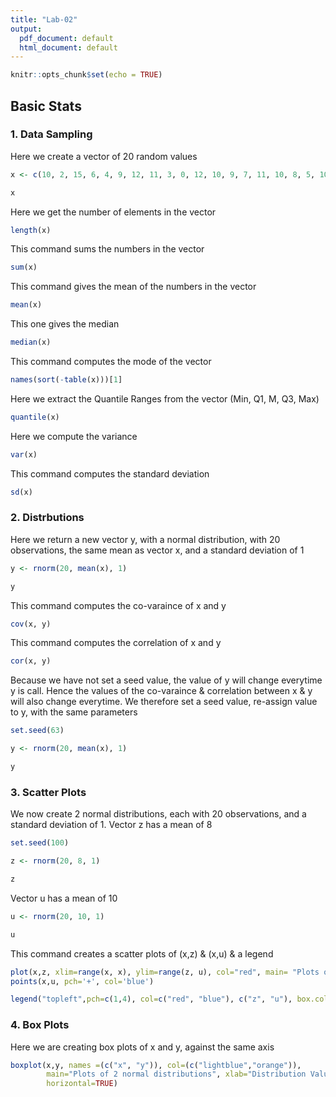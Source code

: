 ```yaml
---
title: "Lab-02"
output:
  pdf_document: default
  html_document: default
---
```


```r
knitr::opts_chunk$set(echo = TRUE)
```
[//]:(lalal lal alk)

## Basic Stats


### 1. Data Sampling


Here we create a vector of 20 random values 
```r
x <- c(10, 2, 15, 6, 4, 9, 12, 11, 3, 0, 12, 10, 9, 7, 11, 10, 8, 5, 10, 6)

x
```

Here we get the number of elements in the vector
```r
length(x)
```


This command sums the numbers in the vector 

```r
sum(x)
```


This command gives the mean of the numbers in the vector
```r
mean(x)
```


This one gives the median
```r
median(x)
```

This command computes the mode of the vector
```r
names(sort(-table(x)))[1]
```


Here we extract the Quantile Ranges from the vector (Min, Q1, M, Q3, Max)
```r
quantile(x)
```

Here we compute the variance

```r
var(x)
```


This command computes the standard deviation
```r
sd(x)
```


### 2. Distrbutions

Here we return a new vector y, with a normal distribution, with 20 observations, the same mean as vector x, and a standard deviation of 1
```r
y <- rnorm(20, mean(x), 1)

y
```

This command computes the co-varaince of x and y 
```r
cov(x, y)
```

This command computes the correlation of x and y
```r
cor(x, y)
```

Because we have not set a seed value, the value of y will change everytime y is call. Hence the values of the co-varaince & correlation between x & y will also change everytime. We therefore set a seed value, re-assign value to y, with the same parameters
```r
set.seed(63)

y <- rnorm(20, mean(x), 1)

y
```


### 3. Scatter Plots
We now create 2 normal distributions, each with 20 observations, and a standard deviation of 1. Vector z has a mean of 8
```r
set.seed(100)

z <- rnorm(20, 8, 1)

z
```

Vector u has a mean of 10
```r
u <- rnorm(20, 10, 1)

u
```

This command creates a scatter plots of (x,z) & (x,u) & a legend
```r
plot(x,z, xlim=range(x, x), ylim=range(z, u), col="red", main= "Plots of 2 normal distributions of x")
points(x,u, pch='+', col='blue')

legend("topleft",pch=c(1,4), col=c("red", "blue"), c("z", "u"), box.col="black")
```




### 4. Box Plots
Here we are creating box plots of x and y, against the same axis
```r
boxplot(x,y, names =(c("x", "y")), col=(c("lightblue","orange")),
        main="Plots of 2 normal distributions", xlab="Distribution Values", ylab="Distrubution Name",
        horizontal=TRUE) 
```


